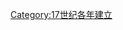 {{estcat|160|6|1599|1610}}
{{Commons cat|1606_establishments}}
[[Category:17世纪各年建立|Category:17世纪各年建立]]
